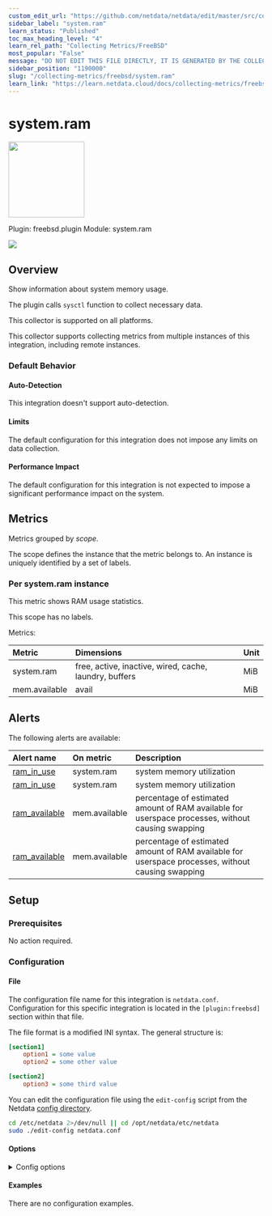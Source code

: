```yaml
---
custom_edit_url: "https://github.com/netdata/netdata/edit/master/src/collectors/freebsd.plugin/metadata.yaml"
sidebar_label: "system.ram"
learn_status: "Published"
toc_max_heading_level: "4"
learn_rel_path: "Collecting Metrics/FreeBSD"
most_popular: "False"
message: "DO NOT EDIT THIS FILE DIRECTLY, IT IS GENERATED BY THE COLLECTOR'S metadata.yaml FILE"
sidebar_position: "1190000"
slug: "/collecting-metrics/freebsd/system.ram"
learn_link: "https://learn.netdata.cloud/docs/collecting-metrics/freebsd/system.ram"
---
```



# system.ram


<img src="https://netdata.cloud/img/memory.svg" width="150"/>


Plugin: freebsd.plugin
Module: system.ram

<img src="https://img.shields.io/badge/maintained%20by-Netdata-%2300ab44" />

## Overview

Show information about system memory usage.

The plugin calls `sysctl` function to collect necessary data.

This collector is supported on all platforms.

This collector supports collecting metrics from multiple instances of this integration, including remote instances.


### Default Behavior

#### Auto-Detection

This integration doesn't support auto-detection.

#### Limits

The default configuration for this integration does not impose any limits on data collection.

#### Performance Impact

The default configuration for this integration is not expected to impose a significant performance impact on the system.


## Metrics

Metrics grouped by *scope*.

The scope defines the instance that the metric belongs to. An instance is uniquely identified by a set of labels.



### Per system.ram instance

This metric shows RAM usage statistics.

This scope has no labels.

Metrics:

| Metric | Dimensions | Unit |
|:------|:----------|:----|
| system.ram | free, active, inactive, wired, cache, laundry, buffers | MiB |
| mem.available | avail | MiB |



## Alerts


The following alerts are available:

| Alert name  | On metric | Description |
|:------------|:----------|:------------|
| [ ram_in_use ](https://github.com/netdata/netdata/blob/master/src/health/health.d/ram.conf) | system.ram | system memory utilization |
| [ ram_in_use ](https://github.com/netdata/netdata/blob/master/src/health/health.d/ram.conf) | system.ram | system memory utilization |
| [ ram_available ](https://github.com/netdata/netdata/blob/master/src/health/health.d/ram.conf) | mem.available | percentage of estimated amount of RAM available for userspace processes, without causing swapping |
| [ ram_available ](https://github.com/netdata/netdata/blob/master/src/health/health.d/ram.conf) | mem.available | percentage of estimated amount of RAM available for userspace processes, without causing swapping |


## Setup

### Prerequisites

No action required.

### Configuration

#### File

The configuration file name for this integration is `netdata.conf`.
Configuration for this specific integration is located in the `[plugin:freebsd]` section within that file.

The file format is a modified INI syntax. The general structure is:

```ini
[section1]
    option1 = some value
    option2 = some other value

[section2]
    option3 = some third value
```
You can edit the configuration file using the `edit-config` script from the
Netdata [config directory](/docs/netdata-agent/configuration#the-netdata-config-directory).

```bash
cd /etc/netdata 2>/dev/null || cd /opt/netdata/etc/netdata
sudo ./edit-config netdata.conf
```
#### Options



<details><summary>Config options</summary>

| Name | Description | Default | Required |
|:----|:-----------|:-------|:--------:|
| system.ram | Enable or disable system RAM metric. | yes | no |

</details>

#### Examples
There are no configuration examples.


